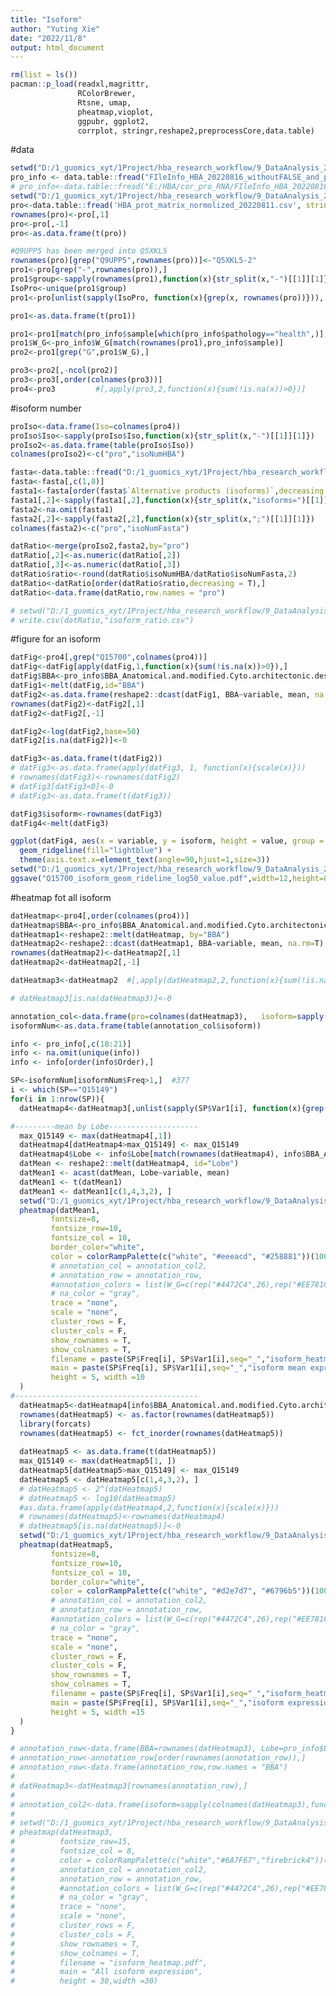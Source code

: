 ---
title: "Isoform"
author: "Yuting Xie"
date: "2022/11/8"
output: html_document
---
```{r}
rm(list = ls())
pacman::p_load(readxl,magrittr,
               RColorBrewer,
               Rtsne, umap,
               pheatmap,vioplot,
               ggpubr, ggplot2,
               corrplot, stringr,reshape2,preprocessCore,data.table)
```
#data
```{r}
setwd("D:/1_guomics_xyt/1Project/hba_research_workflow/9_DataAnalysis_20220901/Reactome/tissue grouped reactome pathway")
pro_info <- data.table::fread("FIleInfo_HBA_20220816_withoutFALSE_and_pool.csv",data.table = F)
# pro_info<-data.table::fread("E:/HBA/cor_pro_RNA/FIleInfo_HBA_20220816_withoutFALSE_and_pool.csv",data.table = F)
setwd("D:/1_guomics_xyt/1Project/hba_research_workflow/9_DataAnalysis_20220901/WGCNA_analysis")
pro<-data.table::fread('HBA_prot_matrix_normolized_20220811.csv', stringsAsFactors = F, data.table = F, fill = T)
rownames(pro)<-pro[,1]
pro<-pro[,-1]
pro<-as.data.frame(t(pro))

#Q9UPP5 has been merged into Q5XKL5
rownames(pro)[grep("Q9UPP5",rownames(pro))]<-"Q5XKL5-2"
pro1<-pro[grep("-",rownames(pro)),]
pro1$group<-sapply(rownames(pro1),function(x){str_split(x,"-")[[1]][1]})
IsoPro<-unique(pro1$group)
pro1<-pro[unlist(sapply(IsoPro, function(x){grep(x, rownames(pro))})), ]

pro1<-as.data.frame(t(pro1))

pro1<-pro1[match(pro_info$sample[which(pro_info$pathology=="health",)],rownames(pro1)),]
pro1$W_G<-pro_info$W_G[match(rownames(pro1),pro_info$sample)]
pro2<-pro1[grep("G",pro1$W_G),] 

pro3<-pro2[,-ncol(pro2)]
pro3<-pro3[,order(colnames(pro3))]
pro4<-pro3         #[,apply(pro3,2,function(x){sum(!is.na(x))>0})]
```
#isoform number
```{r}
proIso<-data.frame(Iso=colnames(pro4))
proIso$Iso<-sapply(proIso$Iso,function(x){str_split(x,"-")[[1]][1]})
proIso2<-as.data.frame(table(proIso$Iso))
colnames(proIso2)<-c("pro","isoNumHBA")

fasta<-data.table::fread("D:/1_guomics_xyt/1Project/hba_research_workflow/9_DataAnalysis_20220901/isoform/uniprot-download_true_fields_accession_2Creviewed_2Cid_2Cprotein_nam-2022.11.08-07.57.42.24.tsv",data.table = F)
fasta<-fasta[,c(1,8)]
fasta1<-fasta[order(fasta$`Alternative products (isoforms)`,decreasing = T),]
fasta1[,2]<-sapply(fasta1[,2],function(x){str_split(x,"isoforms=")[[1]][2]})
fasta2<-na.omit(fasta1)
fasta2[,2]<-sapply(fasta2[,2],function(x){str_split(x,";")[[1]][1]})
colnames(fasta2)<-c("pro","isoNumFasta")

datRatio<-merge(proIso2,fasta2,by="pro")
datRatio[,2]<-as.numeric(datRatio[,2])
datRatio[,3]<-as.numeric(datRatio[,3])
datRatio$ratio<-round(datRatio$isoNumHBA/datRatio$isoNumFasta,2)
datRatio<-datRatio[order(datRatio$ratio,decreasing = T),]
datRatio<-data.frame(datRatio,row.names = "pro")

# setwd("D:/1_guomics_xyt/1Project/hba_research_workflow/9_DataAnalysis_20220901/isoform")
# write.csv(datRatio,"isoform_ratio.csv")
```
#figure for an isoform
```{r}
datFig<-pro4[,grep("Q15700",colnames(pro4))]
datFig<-datFig[apply(datFig,1,function(x){sum(!is.na(x))>0}),]
datFig$BBA<-pro_info$BBA_Anatomical.and.modified.Cyto.architectonic.descriptions[match(rownames(datFig),pro_info$sample)]
datFig1<-melt(datFig,id="BBA")
datFig2<-as.data.frame(reshape2::dcast(datFig1, BBA~variable, mean, na.rm=T))
rownames(datFig2)<-datFig2[,1]
datFig2<-datFig2[,-1]

datFig2<-log(datFig2,base=50)
datFig2[is.na(datFig2)]<-0

datFig3<-as.data.frame(t(datFig2))
# datFig3<-as.data.frame(apply(datFig3, 1, function(x){scale(x)}))
# rownames(datFig3)<-rownames(datFig2)
# datFig3[datFig3<0]<-0
# datFig3<-as.data.frame(t(datFig3))

datFig3$isoform<-rownames(datFig3)
datFig4<-melt(datFig3)

ggplot(datFig4, aes(x = variable, y = isoform, height = value, group = isoform)) +
  geom_ridgeline(fill="lightblue") +
  theme(axis.text.x=element_text(angle=90,hjust=1,size=3))
setwd("D:/1_guomics_xyt/1Project/hba_research_workflow/9_DataAnalysis_20220901/isoform")
ggsave("Q15700_isoform_geom_rideline_log50_value.pdf",width=12,height=8)

```
#heatmap fot all isoform
```{r}
datHeatmap<-pro4[,order(colnames(pro4))]
datHeatmap$BBA<-pro_info$BBA_Anatomical.and.modified.Cyto.architectonic.descriptions[match(rownames(datHeatmap),pro_info$sample)]
datHeatmap1<-reshape2::melt(datHeatmap, by="BBA")
datHeatmap2<-reshape2::dcast(datHeatmap1, BBA~variable, mean, na.rm=T)
rownames(datHeatmap2)<-datHeatmap2[,1]
datHeatmap2<-datHeatmap2[,-1]

datHeatmap3<-datHeatmap2  #[,apply(datHeatmap2,2,function(x){sum(!is.na(x))>0})]  #0.5*nrow(datHeatmap2)

# datHeatmap3[is.na(datHeatmap3)]<-0

annotation_col<-data.frame(pro=colnames(datHeatmap3),   isoform=sapply(colnames(datHeatmap3),function(x){str_split(x,"-")[[1]][1]}))
isoformNum<-as.data.frame(table(annotation_col$isoform))

info <- pro_info[,c(18:21)]
info <- na.omit(unique(info))
info <- info[order(info$Order),]

SP<-isoformNum[isoformNum$Freq>1,]  #377
i <- which(SP=="Q15149")
for(i in 1:nrow(SP)){
  datHeatmap4<-datHeatmap3[,unlist(sapply(SP$Var1[i], function(x){grep(x, colnames(datHeatmap3))}))]

#---------mean by Lobe--------------------
  max_Q15149 <- max(datHeatmap4[,1])
  datHeatmap4[datHeatmap4>max_Q15149] <- max_Q15149
  datHeatmap4$Lobe <- info$Lobe[match(rownames(datHeatmap4), info$BBA_Anatomical.and.modified.Cyto.architectonic.descriptions)]
  datMean <- reshape2::melt(datHeatmap4, id="Lobe")
  datMean1 <- acast(datMean, Lobe~variable, mean)
  datMean1 <- t(datMean1)
  datMean1 <- datMean1[c(1,4,3,2), ]
  setwd("D:/1_guomics_xyt/1Project/hba_research_workflow/9_DataAnalysis_20220901/isoform/select pathway heatmap")
  pheatmap(datMean1,
         fontsize=8,
         fontsize_row=10,
         fontsize_col = 10,
         border_color="white",
         color = colorRampPalette(c("white", "#eeeacd", "#258881"))(100),   #"#6A7F67", "firebrick4"
         # annotation_col = annotation_col2,
         # annotation_row = annotation_row,
         #annotation_colors = list(W_G=c(rep("#4472C4",26),rep("#EE781C",19),Region=rainbow(45))),
         # na_color = "gray",
         trace = "none", 
         scale = "none", 
         cluster_rows = F,
         cluster_cols = F,
         show_rownames = T, 
         show_colnames = T, 
         filename = paste(SP$Freq[i], SP$Var1[i],seq="_","isoform_heatmap_mean_by_Lobe.pdf"),       
         main = paste(SP$Freq[i], SP$Var1[i],seq="_","isoform mean expression"),
         height = 5, width =10
  )
#-----------------------------------------  
  datHeatmap5<-datHeatmap4[info$BBA_Anatomical.and.modified.Cyto.architectonic.descriptions, ]
  rownames(datHeatmap5) <- as.factor(rownames(datHeatmap5))
  library(forcats)
  rownames(datHeatmap5) <- fct_inorder(rownames(datHeatmap5))
  
  datHeatmap5 <- as.data.frame(t(datHeatmap5))
  max_Q15149 <- max(datHeatmap5[1, ])
  datHeatmap5[datHeatmap5>max_Q15149] <- max_Q15149
  datHeatmap5 <- datHeatmap5[c(1,4,3,2), ]
  # datHeatmap5 <- 2^(datHeatmap5)
  # datHeatmap5 <- log10(datHeatmap5)
  #as.data.frame(apply(datHeatmap4,2,function(x){scale(x)}))
  # rownames(datHeatmap5)<-rownames(datHeatmap4)
  # datHeatmap5[is.na(datHeatmap5)]<-0
  setwd("D:/1_guomics_xyt/1Project/hba_research_workflow/9_DataAnalysis_20220901/isoform/select pathway heatmap")
  pheatmap(datHeatmap5,
         fontsize=8,
         fontsize_row=10,
         fontsize_col = 10,
         border_color="white",
         color = colorRampPalette(c("white", "#d2e7d7", "#6796b5"))(100),   #"#6A7F67", "firebrick4"
         # annotation_col = annotation_col2,
         # annotation_row = annotation_row,
         #annotation_colors = list(W_G=c(rep("#4472C4",26),rep("#EE781C",19),Region=rainbow(45))),
         # na_color = "gray",
         trace = "none", 
         scale = "none", 
         cluster_rows = F,
         cluster_cols = F,
         show_rownames = T, 
         show_colnames = T, 
         filename = paste(SP$Freq[i], SP$Var1[i],seq="_","isoform_heatmap_log10_max3.pdf"),       
         main = paste(SP$Freq[i], SP$Var1[i],seq="_","isoform expression"),
         height = 5, width =15
  )
}

# annotation_row<-data.frame(BBA=rownames(datHeatmap3), Lobe=pro_info$Lobe[match(rownames(datHeatmap3),pro_info$BBA_Anatomical.and.modified.Cyto.architectonic.descriptions)])
# annotation_row<-annotation_row[order(rownames(annotation_row)),]
# annotation_row<-data.frame(annotation_row,row.names = "BBA")
# 
# datHeatmap3<-datHeatmap3[rownames(annotation_row),]
# 
# annotation_col2<-data.frame(isoform=sapply(colnames(datHeatmap3),function(x){str_split(x,"-")[[1]][1]}))
# 
# setwd("D:/1_guomics_xyt/1Project/hba_research_workflow/9_DataAnalysis_20220901/isoform")
# pheatmap(datHeatmap3,
#          fontsize_row=15,
#          fontsize_col = 8,
#          color = colorRampPalette(c("white","#6A7F67","firebrick4"))(100), 
#          annotation_col = annotation_col2,
#          annotation_row = annotation_row,
#          #annotation_colors = list(W_G=c(rep("#4472C4",26),rep("#EE781C",19),Region=rainbow(45))),
#          # na_color = "gray",
#          trace = "none", 
#          scale = "none", 
#          cluster_rows = F,
#          cluster_cols = F,
#          show_rownames = T, 
#          show_colnames = T, 
#          filename = "isoform_heatmap.pdf",       
#          main = "All isoform expression",
#          height = 30,width =30)

```

